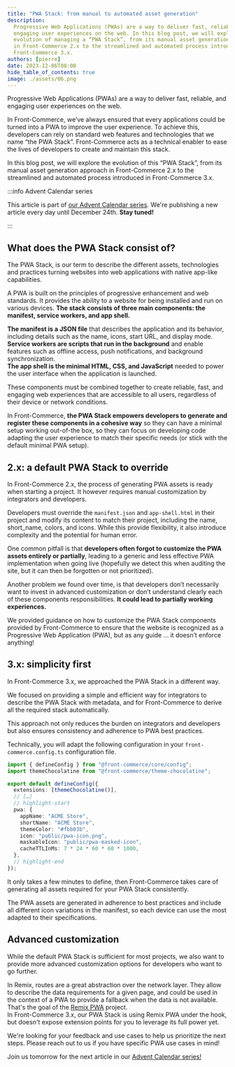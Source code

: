 ```yaml
---
title: "PWA Stack: from manual to automated asset generation"
description:
  Progressive Web Applications (PWAs) are a way to deliver fast, reliable, and
  engaging user experiences on the web. In this blog post, we will explore the
  evolution of managing a “PWA Stack”, from its manual asset generation approach
  in Front-Commerce 2.x to the streamlined and automated process introduced in
  Front-Commerce 3.x.
authors: [pierre]
date: 2023-12-06T08:00
hide_table_of_contents: true
image: ./assets/06.png
---
```


Progressive Web Applications (PWAs) are a way to deliver fast, reliable, and
engaging user experiences on the web.

In Front-Commerce, we’ve always ensured that every applications could be turned
into a PWA to improve the user experience. To achieve this, developers can rely
on standard web features and technologies that we name “the PWA Stack”.
Front-Commerce acts as a technical enabler to ease the lives of developers to
create and maintain this stack.

In this blog post, we will explore the evolution of this “PWA Stack”, from its
manual asset generation approach in Front-Commerce 2.x to the streamlined and
automated process introduced in Front-Commerce 3.x.

<!-- truncate -->

:::info Advent Calendar series

This article is part of
[our Advent Calendar series](./01-introducing-the-front-commerce-advent-calendar-series.mdx).
We're publishing a new article every day until December 24th. **Stay tuned!**

:::

## What does the PWA Stack consist of?

The PWA Stack, is our term to describe the different assets, technologies and
practices turning websites into web applications with native app-like
capabilities.

A PWA is built on the principles of progressive enhancement and web standards.
It provides the ability to a website for being installed and run on various
devices. **The stack consists of three main components: the manifest, service
workers, and app shell.**

**The manifest is a JSON file** that describes the application and its behavior,
including details such as the name, icons, start URL, and display mode.<br />
**Service workers are scripts that run in the background** and enable features
such as offline access, push notifications, and background
synchronization.<br /> **The app shell is the minimal HTML, CSS, and
JavaScript** needed to power the user interface when the application is
launched.

These components must be combined together to create reliable, fast, and
engaging web experiences that are accessible to all users, regardless of their
device or network conditions.

In Front-Commerce, **the PWA Stack empowers developers to generate and register
these components in a cohesive way** so they can have a minimal setup working
out-of-the box, so they can focus on developing code adapting the user
experience to match their specific needs (or stick with the default minimal PWA
setup).

## 2.x: a default PWA Stack to override

In Front-Commerce 2.x, the process of generating PWA assets is ready when
starting a project. It however requires manual customization by integrators and
developers.

Developers must override the `manifest.json` and `app-shell.html` in their
project and modify its content to match their project, including the name,
short_name, colors, and icons. While this provide flexibility, it also introduce
complexity and the potential for human error.

One common pitfall is that **developers often forgot to customize the PWA assets
entirely or partially**, leading to a generic and less effective PWA
implementation when going live (hopefully we detect this when auditing the site,
but it can then be forgotten or not prioritized).

Another problem we found over time, is that developers don’t necessarily want to
invest in advanced customization or don’t understand clearly each of these
components responsibilities. **It could lead to partially working experiences.**

We provided guidance on how to customize the PWA Stack components provided by
Front-Commerce to ensure that the website is recognized as a Progressive Web
Application (PWA), but as any guide … it doesn’t enforce anything!

## 3.x: simplicity first

In Front-Commerce 3.x, we approached the PWA Stack in a different way.

We focused on providing a simple and efficient way for integrators to describe
the PWA Stack with metadata, and for Front-Commerce to derive all the required
stack automatically.

This approach not only reduces the burden on integrators and developers but also
ensures consistency and adherence to PWA best practices.

Technically, you will adapt the following configuration in your
`front-commerce.config.ts` configuration file.

```typescript title="front-commerce.config.ts"
import { defineConfig } from "@front-commerce/core/config";
import themeChocolatine from "@front-commerce/theme-chocolatine";

export default defineConfig({
  extensions: [themeChocolatine()],
  // […]
  // highlight-start
  pwa: {
    appName: "ACME Store",
    shortName: "ACME Store",
    themeColor: "#fbb03b",
    icon: "public/pwa-icon.png",
    maskableIcon: "public/pwa-masked-icon",
    cacheTTLInMs: 7 * 24 * 60 * 60 * 1000,
  },
  // highlight-end
});
```

It only takes a few minutes to define, then Front-Commerce takes care of
generating all assets required for your PWA Stack consistently.

The PWA assets are generated in adherence to best practices and include all
different icon variations in the manifest, so each device can use the most
adapted to their specifications.

## Advanced customization

While the default PWA Stack is sufficient for most projects, we also want to
provide more advanced customization options for developers who want to go
further.

In Remix, routes are a great abstraction over the network layer. They allow to
describe the data requirements for a given page, and could be used in the
context of a PWA to provide a fallback when the data is not available. That's
the goal of the [Remix PWA](https://remix-pwa.run/) project.<br /> In
Front-Commerce 3.x, our PWA Stack is using Remix PWA under the hook, but doesn't
expose extension points for you to leverage its full power yet.

We're looking for your feedback and use cases to help us prioritize the next
steps. Please reach out to us if you have specific PWA use cases in mind!

Join us tomorrow for the next article in our
[Advent Calendar series!](./01-introducing-the-front-commerce-advent-calendar-series.mdx)
